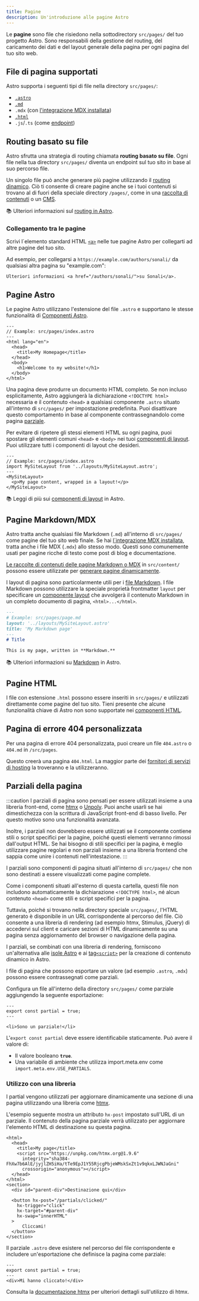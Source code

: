 ```yaml
---
title: Pagine
description: Un'introduzione alle pagine Astro
---
```



Le **pagine** sono file che risiedono nella sottodirectory `src/pages/` del tuo progetto Astro. Sono responsabili della gestione del routing, del caricamento dei dati e del layout generale della pagina per ogni pagina del tuo sito web.

## File di pagina supportati

Astro supporta i seguenti tipi di file nella directory `src/pages/`:
- [`.astro`](#pagine-astro)
- [`.md`](#pagine-markdownmdx)
- `.mdx` (con [l'integrazione MDX installata](/it/guides/integrations-guide/mdx/#installation))
- [`.html`](#pagine-html)
- `.js`/`.ts` (come [endpoint](/it/guides/endpoints/))

## Routing basato su file

Astro sfrutta una strategia di routing chiamata **routing basato su file**. Ogni file nella tua directory `src/pages/` diventa un endpoint sul tuo sito in base al suo percorso file.

Un singolo file può anche generare più pagine utilizzando il [routing dinamico](/it/guides/routing/#percorsi-dinamici). Ciò ti consente di creare pagine anche se i tuoi contenuti si trovano al di fuori della speciale directory `/pages/`, come in una [raccolta di contenuti](/it/guides/content-collections/) o un [CMS](/it/guides/cms/).

📚 Ulteriori informazioni sul [routing in Astro](/it/guides/routing/).

### Collegamento tra le pagine

Scrivi l´elemento standard HTML [`<a>`](https://developer.mozilla.org/en-US/docs/Web/HTML/Element/a) nelle tue pagine Astro per collegarti ad altre pagine del tuo sito.

Ad esempio, per collegarsi a `https://example.com/authors/sonali/` da qualsiasi altra pagina su "example.com":

```astro title="src/pages/index.astro"
Ulteriori informazioni <a href="/authors/sonali/">su Sonali</a>.
```

## Pagine Astro

Le pagine Astro utilizzano l'estensione del file `.astro` e supportano le stesse funzionalità di [Componenti Astro](/it/basics/astro-components/).

```astro
---
// Example: src/pages/index.astro
---
<html lang="en">
  <head>
    <title>My Homepage</title>
  </head>
  <body>
    <h1>Welcome to my website!</h1>
  </body>
</html>
```

Una pagina deve produrre un documento HTML completo. Se non incluso esplicitamente, Astro aggiungerà la dichiarazione `<!DOCTYPE html>` necessaria e il contenuto `<head>` a qualsiasi componente `.astro` situato all'interno di `src/pages/` per impostazione predefinita. Puoi disattivare questo comportamento in base al componente contrassegnandolo come pagina [parziale](#parziali-della-pagina).

Per evitare di ripetere gli stessi elementi HTML su ogni pagina, puoi spostare gli elementi comuni `<head>` e `<body>` nei tuoi [componenti di layout](/it/basics/layouts/). Puoi utilizzare tutti i componenti di layout che desideri.

```astro {3} /</?MySiteLayout>/
---
// Example: src/pages/index.astro
import MySiteLayout from '../layouts/MySiteLayout.astro';
---
<MySiteLayout>
  <p>My page content, wrapped in a layout!</p>
</MySiteLayout>
```

📚 Leggi di più sui [componenti di layout](/it/basics/layouts/) in Astro.

## Pagine Markdown/MDX

Astro tratta anche qualsiasi file Markdown (`.md`) all'interno di `src/pages/` come pagine del tuo sito web finale. Se hai [l´integrazione MDX installata](/it/guides/integrations-guide/mdx/#installation), tratta anche i file MDX (`.mdx`) allo stesso modo. Questi sono comunemente usati per pagine ricche di testo come post di blog e documentazione.

[Le raccolte di contenuti delle pagine Markdown o MDX](/it/guides/content-collections/) in `src/content/` possono essere utilizzate per [generare pagine dinamicamente](/it/guides/routing/#percorsi-dinamici).

I layout di pagina sono particolarmente utili per i [file Markdown](#pagine-markdownmdx). I file Markdown possono utilizzare la speciale proprietà frontmatter `layout` per specificare un [componente layout](/it/basics/layouts/) che avvolgerà il contenuto Markdown in un completo documento di pagina, `<html>...</html>`.

```md {3}
---
# Example: src/pages/page.md
layout: '../layouts/MySiteLayout.astro'
title: 'My Markdown page'
---
# Title

This is my page, written in **Markdown.**
```

📚 Ulteriori informazioni su [Markdown](/it/guides/markdown-content/) in Astro.

## Pagine HTML

I file con estensione `.html` possono essere inseriti in `src/pages/` e utilizzati direttamente come pagine del tuo sito. Tieni presente che alcune funzionalità chiave di Astro non sono supportate nei [componenti HTML](/it/basics/astro-components/#componenti-html).

## Pagina di errore 404 personalizzata

Per una pagina di errore 404 personalizzata, puoi creare un file `404.astro` o `404.md` in `/src/pages`.

Questo creerà una pagina `404.html`. La maggior parte dei [fornitori di servizi di hosting](/it/guides/deploy/) la troveranno e la utilizzeranno.

## Parziali della pagina

<Since v="3.4.0" />

:::caution
I parziali di pagina sono pensati per essere utilizzati insieme a una libreria front-end, come [htmx](https://htmx.org/) o [Unpoly](https://unpoly.com/). Puoi anche usarli se hai dimestichezza con la scrittura di JavaScript front-end di basso livello. Per questo motivo sono una funzionalità avanzata.

Inoltre, i parziali non dovrebbero essere utilizzati se il componente contiene stili o script specifici per la pagine, poiché questi elementi verranno rimossi dall'output HTML. Se hai bisogno di stili specifici per la pagina, è meglio utilizzare pagine regolari e non parziali insieme a una libreria frontend che sappia come unire i contenuti nell'intestazione.
:::

I parziali sono componenti di pagina situati all'interno di `src/pages/` che non sono destinati a essere visualizzati come pagine complete.

Come i componenti situati all'esterno di questa cartella, questi file non includono automaticamente la dichiarazione `<!DOCTYPE html>`, né alcun contenuto `<head>` come stili e script specifici per la pagina.

Tuttavia, poiché si trovano nella directory speciale `src/pages/`, l'HTML generato è disponibile in un URL corrispondente al percorso del file. Ciò consente a una libreria di rendering (ad esempio htmx, Stimulus, jQuery) di accedervi sul client e caricare sezioni di HTML dinamicamente su una pagina senza aggiornamento del browser o navigazione della pagina.

I parziali, se combinati con una libreria di rendering, forniscono un'alternativa alle [isole Astro](/it/concepts/islands/) e ai [tag`<script>`](/it/guides/client-side-scripts/) per la creazione di contenuto dinamico in Astro.

I file di pagina che possono esportare un valore (ad esempio `.astro`, `.mdx`) possono essere contrassegnati come parziali.

Configura un file all'interno della directory `src/pages/` come parziale aggiungendo la seguente esportazione:

```astro title="src/pages/partial.astro" ins={2}
---
export const partial = true;
---

<li>Sono un parziale!</li>
```

L'`export const partial` deve essere identificabile staticamente. Può avere il valore di:

- Il valore booleano __`true`__.
- Una variabile di ambiente che utilizza import.meta.env come `import.meta.env.USE_PARTIALS`.

### Utilizzo con una libreria

  I partial vengono utilizzati per aggiornare dinamicamente una sezione di una pagina utilizzando una libreria come [htmx](https://htmx.org/).

  L'esempio seguente mostra un attributo `hx-post` impostato sull'URL di un parziale. Il contenuto della pagina parziale verrà utilizzato per aggiornare l'elemento HTML di destinazione su questa pagina.

```astro title="src/pages/index.astro" 'hx-post="/partials/clicked/"'
<html>
  <head>
    <title>My page</title>
    <script src="https://unpkg.com/htmx.org@1.9.6"
      integrity="sha384-FhXw7b6AlE/jyjlZH5iHa/tTe9EpJ1Y55RjcgPbjeWMskSxZt1v9qkxLJWNJaGni"
      crossorigin="anonymous"></script>
  </head>
</html>
<section>
  <div id="parent-div">Destinazione qui</div>

  <button hx-post="/partials/clicked/"
    hx-trigger="click"
    hx-target="#parent-div"
    hx-swap="innerHTML"
  >
      Cliccami!
  </button>
</section>
```

Il parziale `.astro` deve esistere nel percorso del file corrispondente e includere un'esportazione che definisce la pagina come parziale:

```astro title="src/pages/partials/clicked.astro" {2}
---
export const partial = true;
---
<div>Mi hanno cliccato!</div>
```

Consulta la [documentazione htmx](https://htmx.org/docs/) per ulteriori dettagli sull'utilizzo di htmx.
